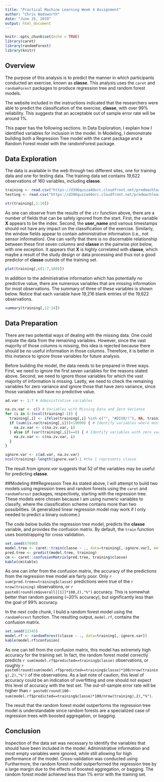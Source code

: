 ---
title: "Practical Machine Learning Week 4 Assignment"
author: "Chris Wadsworth"
date: "June 25, 2019"
output: html_document
---

```{r setup, include=FALSE}
knitr::opts_chunk$set(echo = TRUE)
library(caret)
library(randomForest)
library(knitr)
```

## Overview

The purpose of this analysis is to predict the manner in which participants conducted an exercise, known as **classe**.  This analysis uses the `caret` and `randomForest` packages to produce regression tree and random forest models.  

The website included in the instructions indicated that the researchers were able to predict the classification of the exercise, **classe**, with over 99% reliability.  This suggests that an acceptable out of sample error rate will be around 1%.  

This paper has the following sections.  In Data Exploration, I explain how I identified variables for inclusion in the model.  In Modeling, I demonstrate building both a Regression Tree model with the caret package and a Random Forest model with the randomForest package.  

## Data Exploration
The data is available in the web through two different sites, one for training data and one for testing data.  The training data set contains 19,622 observations of 160 variables, including **classe**.

```{r read and select data}
training <- read.csv("https://d396qusza40orc.cloudfront.net/predmachlearn/pml-training.csv")
testing <- read.csv("https://d396qusza40orc.cloudfront.net/predmachlearn/pml-testing.csv")

str(training[,1:10])
```

As one can observe from the results of the `str` function above, there are a number of fields that can be safely ignored from the start.  First, the variable **X** appears to be the index.  Second, the **user_name** and various timestamps should not have any impact on the classification of the exercise.  Similarly, the window fields appear to contain administrative information (i.e., not sensor information).  One can varify that there is no discernable relationship between these first seven columns and **classe** in the pairwise plot below, with one exception.  It appears that **X** is highly correlated with **classe**, which maybe a result of the study design or data processing and thus not a good predictor of **classe** outside of the training set.

```{r pairwise, echo=FALSE, fig.cap="Figure 1: Pairwise Plot of Administrative Variables and Classe", fig.align='center'}
plot(training[,c(1:7,160)])
```

In addition to the administrative information which has potentially no predictive value, there are numerous variables that are missing information for most observations.  The summary of three of these variables is shown below.  Notice that each variable have 19,216 blank entries of the 19,622 observations.  
```{r na variables}
summary(training[,12:14])
```

## Data Preparation
There are two potential ways of dealing with the missing data.  One could impute the data from the remaining variables.  However, since the vast majority of those columns is missing, this idea is rejected because there should be no useful information in those columns.  Therefore, it is better in this instance to ignore those variables for future analysis.

Before building the model, the data needs to be prepared in three ways.  First, we need to ignore the first seven variables for the reasons stated above.  Second, we need to ignore those variables for which the vast majority of information is missing.  Lastly, we need to check the remaining variables for zero variance and ignore those that have zero variance, since those variables will have no predictive value.



```{r preparing}
ad.var <- 1:7 # Administrative variables

na.zv.var <- c() # Variables with Missing Data and Zero Variance
for (i in 8:(ncol(training)-1)) {
  training[,i] <- ifelse(training[,i] %in% c("", "#DIV0/!"), NA, training[,i]) # Replace missing values with NA
  if (sum(is.na(training[,i]))>19000) { # Identify variables where most data is missing
    na.zv.var <- c(na.zv.var, i)
  } else if (var(training[,i])==0) { # Identify variables with zero variance
    na.zv.var <- c(na.zv.var, i)
  }
}

ignore.var <- c(ad.var, na.zv.var)
ncol(training)-length(ignore.var)-1 #the 1 represents classe
```
The result from *ignore.var* suggests that 52 of the variables may be useful for predicting **classe**.

##Modeling
###Regression Tree
As stated above, I will attempt to build two models using regression trees and random forests using the `caret` and `randomForest` packages, respectively, starting with the regression tree.  These models were chosen because I am using numeric variables to classify, where the classification scheme contains more than two possibilities.  (A generalized linear regression model may work if I only needed to predict a binary outcome.) 

The code below builds the regression tree model, predicts the **classe** variable, and provides the confusion matrix.  By default, the `train` function uses bootstrapping for cross validation.
```{r modeling rpart}
set.seed(67890)
model.tree <- caret::train(classe ~ ., data=training[,-ignore.var], method="rpart")
pred.tree <- predict(model.tree, training)
cm <- caret::confusionMatrix(pred.tree, training$classe)
kable(cm$table)
```

As one can infer from the confusion matrix, the accuracy of the predictions from the regression tree model are fairly poor.  Only `r sum(pred.tree==training$classe)` predictions were true of the `r nrow(training)` observations, or `r paste0(round(cm$overall[[1]]*100,2),"%")` accuracy.  This is somewhat better than random guessing (~20% accuracy), but significantly less than the goal of 99% accuracy.

In the next code chunk, I build a random forest model using the `randomForest` function.  The resulting output, `model.rf`, contains the confusion matrix.
```{r modeling rf}
set.seed(12345)
model.rf <- randomForest(classe ~ ., data=training[,-ignore.var])
kable(model.rf$confusion)
```

As one can tell from the confusion matrix, this model has extremely high accuracy for the training set.  In fact, the random forest model correctly predicts `r sum(model.rf$predicted==training$classe)` observations, or roughly `r paste0(round(sum(model.rf$predicted==training$classe)*100/nrow(training),2),"%")` of the observations.  As a last note of caution, this level of accuracy could be an indication of overfitting and one should not expect this level of accuracy with the test set.  The out-of-sample error rate will be higher than `r paste0(round(100-sum(model.rf$predicted==training$classe)*100/nrow(training),2),"%")`.

The result that the random forest model outperforms the regression tree model is understandable since random forests are a specialized case of regression trees with boosted aggregation, or bagging.

## Conclusion
Inspection of the data set was necessary to identify the variables that should have been included in the model.  Administrative information and most empty variables were ignored, while still allowing for high performance of the model.  Cross-validation was conducted using Furthermore, the random forest model outperformed the regression tree by a large margin due to the effects of boosted aggregation, or bagging.  The random forest model achieved less than 1% error with the training set.
